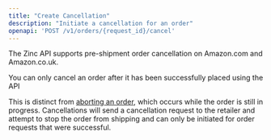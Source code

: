```yaml
---
title: "Create Cancellation"
description: "Initiate a cancellation for an order"
openapi: 'POST /v1/orders/{request_id}/cancel'
---
```


The Zinc API supports pre-shipment order cancellation on Amazon.com and Amazon.co.uk.

<Note>
You can only cancel an order after it has been successfully placed using the API
</Note>

This is distinct from [aborting an order](/api-reference/orders/abort), which occurs while the order is still in progress. Cancellations will send a cancellation request to the retailer and attempt to stop the order from shipping and can only be initiated for order requests that were successful.